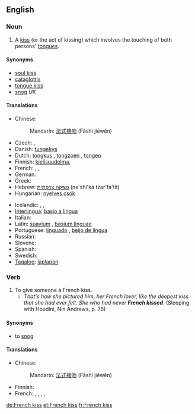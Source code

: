 ==English==
{{wikipedia}}

===Noun===
{{en-noun|sg=[[French]] [[kiss]]|pl=French kisses}}

# A [[kiss]] (or the act of kissing) which involves the touching of both persons' [[tongue]]s.

====Synonyms====
* [[soul kiss]]
* [[cataglottis]]
* [[tongue kiss]]
* [[snog]] ''UK''

====Translations====
{{trans-top|tongue kiss}}
* Chinese:
*: Mandarin: {{i|no equivalent term exists, literal translation:}} [[法式]][[接吻]] (Fǎshì jiēwěn)
* Czech: {{t-|cs|francouzský polibek|m}},  {{t-|cs|francouzák|m}}
* Danish: [[tungekys]]
* Dutch: [[tongkus]] {{m}}, [[tongzoen]] {{m}}, [[tongen]]
* Finnish: [[kielisuudelma]],  {{t+|fi|kielari}}
* French: {{t+|fr|patin|m}},  {{t+|fr|pelle|f}},  {{t+|fr|galoche|f}}
* German: {{t+|de|Zungenkuss|m}}
* Greek: {{t|el|γλωσσόφιλο (informal)|n|tr=glosófilo}}
* Hebrew: [[נשיקה צרפתית]] (ne'shi'ka tzar'fa'tit)
* Hungarian: [[nyelves csók]]
{{trans-mid}}
* Icelandic: {{t-|is|sleikur|m}},  {{t|is|tungukoss|m}},  {{t|is|franskur koss|m}}
* [[Interlingua]]: [[basio a lingua]]
* Italian: {{t-|it|slinguata|f}}
* Latin: [[suavium]] {{n}}, [[basium linguae]] {{n}}
* Portuguese: [[linguado]] {{m}}, [[beijo de língua]] {{m}}
* Russian: {{t-|ru|французский поцелуй|m|tr=francúzskij pocelúj}}
* Slovene: {{t|sl|francoski poljub|m}}
* Spanish: {{t-|es|beso francés|m}}
* Swedish: {{t-|sv|tungkyss|c}}
* [[Tagalog]]: [[laplapan]]
{{trans-bottom}}

===Verb===
{{en-verb|French kisses|French kissing|French kissed}}

# To give someone a French kiss.
#* ''That's how she pictured him, her French lover, like the deepest kiss that she had ever felt. She who had never '''French kissed'''''. (Sleeping with Houdini, Nin Andrews, p. 76)

====Synonyms====
* to [[snog]] {{i|UK}}

====Translations====
{{trans-top|To give someone a French kiss}}
* Chinese:
*: Mandarin: {{i|no equivalent term exists, literal translation:}} [[法式]][[接吻]] (Fǎshì jiēwěn)
{{trans-mid}}
* Finnish: {{t+|fi|antaa}} {{t|fi|kielisuudelma}}
* French: {{t+|fr|rouler un patin}},  {{t+|fr|rouler une pelle}},  {{t+|fr|rouler une galoche}}, {{t+|fr|frencher}}, {{t+|fr|galocher}}
{{trans-bottom}}

[[de:French kiss]]
[[et:French kiss]]
[[fr:French kiss]]